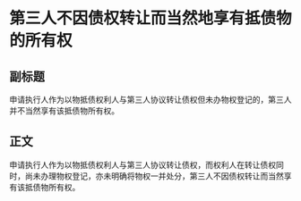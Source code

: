 # 第三人不因债权转让而当然地享有抵债物的所有权
## 副标题
申请执行人作为以物抵债权利人与第三人协议转让债权但未办物权登记的，第三人并不当然享有该抵债物所有权。
## 正文
申请执行人作为以物抵债权利人与第三人协议转让债权，而权利人在转让债权同时，尚未办理物权登记，亦未明确将物权一并处分，第三人不因债权转让而当然享有该抵债物所有权。